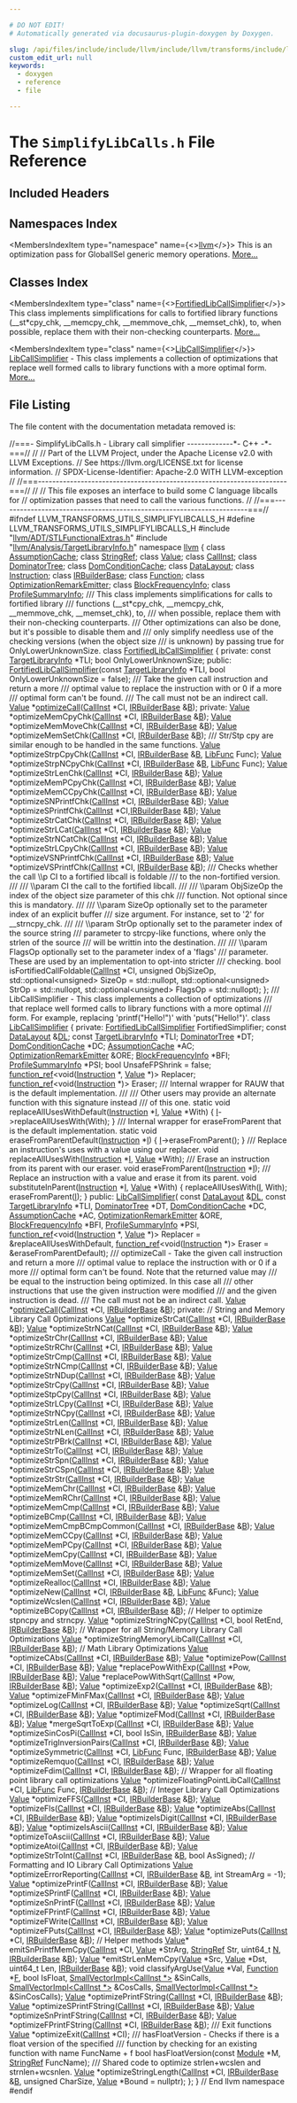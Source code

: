 ```yaml
---

# DO NOT EDIT!
# Automatically generated via docusaurus-plugin-doxygen by Doxygen.

slug: /api/files/include/include/llvm/include/llvm/transforms/include/llvm/transforms/utils/simplifylibcalls-h
custom_edit_url: null
keywords:
  - doxygen
  - reference
  - file

---
```





# The `SimplifyLibCalls.h` File Reference

<DoxygenPage pluginConfig={pluginConfig}>



## Included Headers

<IncludesList>
<IncludesListItem
  filePath="llvm/ADT/STLFunctionalExtras.h"
  permalink="/docs/api/files/include/include/llvm/include/llvm/adt/stlfunctionalextras-h"
  isLocal="true" />
<IncludesListItem
  filePath="llvm/Analysis/TargetLibraryInfo.h"
  permalink="/docs/api/files/include/include/llvm/include/llvm/analysis/targetlibraryinfo-h"
  isLocal="true" />
</IncludesList>

## Namespaces Index

<MembersIndex>

<MembersIndexItem
  type="namespace"
  name={<><a href="/docs/api/namespaces/llvm">llvm</a></>}>
This is an optimization pass for GlobalISel generic memory operations. <a href="/docs/api/namespaces/llvm/#details">More...</a>
</MembersIndexItem>

</MembersIndex>

## Classes Index

<MembersIndex>

<MembersIndexItem
  type="class"
  name={<><a href="/docs/api/classes/llvm/fortifiedlibcallsimplifier">FortifiedLibCallSimplifier</a></>}>
This class implements simplifications for calls to fortified library functions (&#95;&#95;st&#42;cpy&#95;chk, &#95;&#95;memcpy&#95;chk, &#95;&#95;memmove&#95;chk, &#95;&#95;memset&#95;chk), to, when possible, replace them with their non-checking counterparts. <a href="/docs/api/classes/llvm/fortifiedlibcallsimplifier/#details">More...</a>
</MembersIndexItem>

<MembersIndexItem
  type="class"
  name={<><a href="/docs/api/classes/llvm/libcallsimplifier">LibCallSimplifier</a></>}>
<a href="/docs/api/classes/llvm/libcallsimplifier">LibCallSimplifier</a> - This class implements a collection of optimizations that replace well formed calls to library functions with a more optimal form. <a href="/docs/api/classes/llvm/libcallsimplifier/#details">More...</a>
</MembersIndexItem>

</MembersIndex>


## File Listing

The file content with the documentation metadata removed is:

<ProgramListing>

<Link id="l00001" /><CodeLine lineNumber="1"><Highlight kind="comment">//===- SimplifyLibCalls.h - Library call simplifier -------------&#42;- C++ -&#42;-===//</Highlight><Highlight kind="normal"></Highlight></CodeLine>
<Link id="l00002" /><CodeLine lineNumber="2"><Highlight kind="normal"></Highlight><Highlight kind="comment">//</Highlight><Highlight kind="normal"></Highlight></CodeLine>
<Link id="l00003" /><CodeLine lineNumber="3"><Highlight kind="normal"></Highlight><Highlight kind="comment">// Part of the LLVM Project, under the Apache License v2.0 with LLVM Exceptions.</Highlight><Highlight kind="normal"></Highlight></CodeLine>
<Link id="l00004" /><CodeLine lineNumber="4"><Highlight kind="normal"></Highlight><Highlight kind="comment">// See https://llvm.org/LICENSE.txt for license information.</Highlight><Highlight kind="normal"></Highlight></CodeLine>
<Link id="l00005" /><CodeLine lineNumber="5"><Highlight kind="normal"></Highlight><Highlight kind="comment">// SPDX-License-Identifier: Apache-2.0 WITH LLVM-exception</Highlight><Highlight kind="normal"></Highlight></CodeLine>
<Link id="l00006" /><CodeLine lineNumber="6"><Highlight kind="normal"></Highlight><Highlight kind="comment">//</Highlight><Highlight kind="normal"></Highlight></CodeLine>
<Link id="l00007" /><CodeLine lineNumber="7"><Highlight kind="normal"></Highlight><Highlight kind="comment">//===----------------------------------------------------------------------===//</Highlight><Highlight kind="normal"></Highlight></CodeLine>
<Link id="l00008" /><CodeLine lineNumber="8"><Highlight kind="normal"></Highlight><Highlight kind="comment">//</Highlight><Highlight kind="normal"></Highlight></CodeLine>
<Link id="l00009" /><CodeLine lineNumber="9"><Highlight kind="normal"></Highlight><Highlight kind="comment">// This file exposes an interface to build some C language libcalls for</Highlight><Highlight kind="normal"></Highlight></CodeLine>
<Link id="l00010" /><CodeLine lineNumber="10"><Highlight kind="normal"></Highlight><Highlight kind="comment">// optimization passes that need to call the various functions.</Highlight><Highlight kind="normal"></Highlight></CodeLine>
<Link id="l00011" /><CodeLine lineNumber="11"><Highlight kind="normal"></Highlight><Highlight kind="comment">//</Highlight><Highlight kind="normal"></Highlight></CodeLine>
<Link id="l00012" /><CodeLine lineNumber="12"><Highlight kind="normal"></Highlight><Highlight kind="comment">//===----------------------------------------------------------------------===//</Highlight><Highlight kind="normal"></Highlight></CodeLine>
<Link id="l00013" /><CodeLine lineNumber="13"><Highlight kind="normal"></Highlight></CodeLine>
<Link id="l00014" /><CodeLine lineNumber="14"><Highlight kind="normal"></Highlight><Highlight kind="preprocessor">#ifndef LLVM&#95;TRANSFORMS&#95;UTILS&#95;SIMPLIFYLIBCALLS&#95;H</Highlight><Highlight kind="normal"></Highlight></CodeLine>
<Link id="l00015" /><CodeLine lineNumber="15"><Highlight kind="normal"></Highlight><Highlight kind="preprocessor">#define LLVM&#95;TRANSFORMS&#95;UTILS&#95;SIMPLIFYLIBCALLS&#95;H</Highlight><Highlight kind="normal"></Highlight></CodeLine>
<Link id="l00016" /><CodeLine lineNumber="16"><Highlight kind="normal"></Highlight></CodeLine>
<Link id="l00017" /><CodeLine lineNumber="17"><Highlight kind="normal"></Highlight><Highlight kind="preprocessor">#include &quot;<a href="/docs/api/files/include/include/llvm/include/llvm/adt/stlfunctionalextras-h">llvm/ADT/STLFunctionalExtras.h</a>&quot;</Highlight><Highlight kind="normal"></Highlight></CodeLine>
<Link id="l00018" /><CodeLine lineNumber="18"><Highlight kind="normal"></Highlight><Highlight kind="preprocessor">#include &quot;<a href="/docs/api/files/include/include/llvm/include/llvm/analysis/targetlibraryinfo-h">llvm/Analysis/TargetLibraryInfo.h</a>&quot;</Highlight><Highlight kind="normal"></Highlight></CodeLine>
<Link id="l00019" /><CodeLine lineNumber="19"><Highlight kind="normal"></Highlight></CodeLine>
<Link id="l00020" /><CodeLine lineNumber="20"><Highlight kind="normal"></Highlight><Highlight kind="keyword">namespace </Highlight><Highlight kind="normal"><a href="/docs/api/namespaces/llvm">llvm</a> &#123;</Highlight></CodeLine>
<Link id="l00021" /><CodeLine lineNumber="21"><Highlight kind="normal"></Highlight><Highlight kind="keyword">class </Highlight><Highlight kind="normal"><a href="/docs/api/classes/llvm/assumptioncache">AssumptionCache</a>;</Highlight></CodeLine>
<Link id="l00022" /><CodeLine lineNumber="22"><Highlight kind="normal"></Highlight><Highlight kind="keyword">class </Highlight><Highlight kind="normal"><a href="/docs/api/classes/llvm/stringref">StringRef</a>;</Highlight></CodeLine>
<Link id="l00023" /><CodeLine lineNumber="23"><Highlight kind="normal"></Highlight><Highlight kind="keyword">class </Highlight><Highlight kind="normal"><a href="/docs/api/classes/llvm/value">Value</a>;</Highlight></CodeLine>
<Link id="l00024" /><CodeLine lineNumber="24"><Highlight kind="normal"></Highlight><Highlight kind="keyword">class </Highlight><Highlight kind="normal"><a href="/docs/api/classes/llvm/callinst">CallInst</a>;</Highlight></CodeLine>
<Link id="l00025" /><CodeLine lineNumber="25"><Highlight kind="normal"></Highlight><Highlight kind="keyword">class </Highlight><Highlight kind="normal"><a href="/docs/api/classes/llvm/dominatortree">DominatorTree</a>;</Highlight></CodeLine>
<Link id="l00026" /><CodeLine lineNumber="26"><Highlight kind="normal"></Highlight><Highlight kind="keyword">class </Highlight><Highlight kind="normal"><a href="/docs/api/classes/llvm/domconditioncache">DomConditionCache</a>;</Highlight></CodeLine>
<Link id="l00027" /><CodeLine lineNumber="27"><Highlight kind="normal"></Highlight><Highlight kind="keyword">class </Highlight><Highlight kind="normal"><a href="/docs/api/classes/llvm/datalayout">DataLayout</a>;</Highlight></CodeLine>
<Link id="l00028" /><CodeLine lineNumber="28"><Highlight kind="normal"></Highlight><Highlight kind="keyword">class </Highlight><Highlight kind="normal"><a href="/docs/api/classes/llvm/instruction">Instruction</a>;</Highlight></CodeLine>
<Link id="l00029" /><CodeLine lineNumber="29"><Highlight kind="normal"></Highlight><Highlight kind="keyword">class </Highlight><Highlight kind="normal"><a href="/docs/api/classes/llvm/irbuilderbase">IRBuilderBase</a>;</Highlight></CodeLine>
<Link id="l00030" /><CodeLine lineNumber="30"><Highlight kind="normal"></Highlight><Highlight kind="keyword">class </Highlight><Highlight kind="normal"><a href="/docs/api/classes/llvm/function">Function</a>;</Highlight></CodeLine>
<Link id="l00031" /><CodeLine lineNumber="31"><Highlight kind="normal"></Highlight><Highlight kind="keyword">class </Highlight><Highlight kind="normal"><a href="/docs/api/classes/llvm/optimizationremarkemitter">OptimizationRemarkEmitter</a>;</Highlight></CodeLine>
<Link id="l00032" /><CodeLine lineNumber="32"><Highlight kind="normal"></Highlight><Highlight kind="keyword">class </Highlight><Highlight kind="normal"><a href="/docs/api/classes/llvm/blockfrequencyinfo">BlockFrequencyInfo</a>;</Highlight></CodeLine>
<Link id="l00033" /><CodeLine lineNumber="33"><Highlight kind="normal"></Highlight><Highlight kind="keyword">class </Highlight><Highlight kind="normal"><a href="/docs/api/classes/llvm/profilesummaryinfo">ProfileSummaryInfo</a>;</Highlight></CodeLine>
<Link id="l00034" /><CodeLine lineNumber="34"><Highlight kind="normal"></Highlight><Highlight kind="comment"></Highlight></CodeLine>
<Link id="l00035" /><CodeLine lineNumber="35"><Highlight kind="comment">/// This class implements simplifications for calls to fortified library</Highlight></CodeLine>
<Link id="l00036" /><CodeLine lineNumber="36"><Highlight kind="comment">/// functions (&#95;&#95;st&#42;cpy&#95;chk, &#95;&#95;memcpy&#95;chk, &#95;&#95;memmove&#95;chk, &#95;&#95;memset&#95;chk), to,</Highlight></CodeLine>
<Link id="l00037" /><CodeLine lineNumber="37"><Highlight kind="comment">/// when possible, replace them with their non-checking counterparts.</Highlight></CodeLine>
<Link id="l00038" /><CodeLine lineNumber="38"><Highlight kind="comment">/// Other optimizations can also be done, but it&#39;s possible to disable them and</Highlight></CodeLine>
<Link id="l00039" /><CodeLine lineNumber="39"><Highlight kind="comment">/// only simplify needless use of the checking versions (when the object size</Highlight></CodeLine>
<Link id="l00040" /><CodeLine lineNumber="40"><Highlight kind="comment">/// is unknown) by passing true for OnlyLowerUnknownSize.</Highlight><Highlight kind="normal"></Highlight></CodeLine>
<Link id="l00041" /><CodeLine lineNumber="41" lineLink="/docs/api/classes/llvm/fortifiedlibcallsimplifier"><Highlight kind="normal"></Highlight><Highlight kind="keyword">class </Highlight><Highlight kind="normal"><a href="/docs/api/classes/llvm/fortifiedlibcallsimplifier/#a8a27937b281cb7fe3db8433b8cd5835d">FortifiedLibCallSimplifier</a> &#123;</Highlight></CodeLine>
<Link id="l00042" /><CodeLine lineNumber="42"><Highlight kind="normal"></Highlight><Highlight kind="keyword">private</Highlight><Highlight kind="normal">:</Highlight></CodeLine>
<Link id="l00043" /><CodeLine lineNumber="43"><Highlight kind="normal">  </Highlight><Highlight kind="keyword">const</Highlight><Highlight kind="normal"> <a href="/docs/api/classes/llvm/targetlibraryinfo">TargetLibraryInfo</a> &#42;TLI;</Highlight></CodeLine>
<Link id="l00044" /><CodeLine lineNumber="44"><Highlight kind="normal">  </Highlight><Highlight kind="keywordtype">bool</Highlight><Highlight kind="normal"> OnlyLowerUnknownSize;</Highlight></CodeLine>
<Link id="l00045" /><CodeLine lineNumber="45"><Highlight kind="normal"></Highlight></CodeLine>
<Link id="l00046" /><CodeLine lineNumber="46"><Highlight kind="normal"></Highlight><Highlight kind="keyword">public</Highlight><Highlight kind="normal">:</Highlight></CodeLine>
<Link id="l00047" /><CodeLine lineNumber="47"><Highlight kind="normal">  <a href="/docs/api/classes/llvm/fortifiedlibcallsimplifier/#a8a27937b281cb7fe3db8433b8cd5835d">FortifiedLibCallSimplifier</a>(</Highlight><Highlight kind="keyword">const</Highlight><Highlight kind="normal"> <a href="/docs/api/classes/llvm/targetlibraryinfo">TargetLibraryInfo</a> &#42;TLI,</Highlight></CodeLine>
<Link id="l00048" /><CodeLine lineNumber="48"><Highlight kind="normal">                             </Highlight><Highlight kind="keywordtype">bool</Highlight><Highlight kind="normal"> OnlyLowerUnknownSize = </Highlight><Highlight kind="keyword">false</Highlight><Highlight kind="normal">);</Highlight></CodeLine>
<Link id="l00049" /><CodeLine lineNumber="49"><Highlight kind="normal"></Highlight><Highlight kind="comment"></Highlight></CodeLine>
<Link id="l00050" /><CodeLine lineNumber="50"><Highlight kind="comment">  /// Take the given call instruction and return a more</Highlight></CodeLine>
<Link id="l00051" /><CodeLine lineNumber="51"><Highlight kind="comment">  /// optimal value to replace the instruction with or 0 if a more</Highlight></CodeLine>
<Link id="l00052" /><CodeLine lineNumber="52"><Highlight kind="comment">  /// optimal form can&#39;t be found.</Highlight></CodeLine>
<Link id="l00053" /><CodeLine lineNumber="53"><Highlight kind="comment">  /// The call must not be an indirect call.</Highlight><Highlight kind="normal"></Highlight></CodeLine>
<Link id="l00054" /><CodeLine lineNumber="54"><Highlight kind="normal">  <a href="/docs/api/classes/llvm/value">Value</a> &#42;<a href="/docs/api/classes/llvm/fortifiedlibcallsimplifier/#ab5f693b48590402b0109cfdca55ec335">optimizeCall</a>(<a href="/docs/api/classes/llvm/callinst">CallInst</a> &#42;CI, <a href="/docs/api/classes/llvm/irbuilderbase">IRBuilderBase</a> &amp;<a href="/docs/api/files/lib/lib/ir/builtingcs-cpp/#ae76959fe811ba090de4cba69ac00f1da">B</a>);</Highlight></CodeLine>
<Link id="l00055" /><CodeLine lineNumber="55"><Highlight kind="normal"></Highlight></CodeLine>
<Link id="l00056" /><CodeLine lineNumber="56"><Highlight kind="normal"></Highlight><Highlight kind="keyword">private</Highlight><Highlight kind="normal">:</Highlight></CodeLine>
<Link id="l00057" /><CodeLine lineNumber="57"><Highlight kind="normal">  <a href="/docs/api/classes/llvm/value">Value</a> &#42;optimizeMemCpyChk(<a href="/docs/api/classes/llvm/callinst">CallInst</a> &#42;CI, <a href="/docs/api/classes/llvm/irbuilderbase">IRBuilderBase</a> &amp;<a href="/docs/api/files/lib/lib/ir/builtingcs-cpp/#ae76959fe811ba090de4cba69ac00f1da">B</a>);</Highlight></CodeLine>
<Link id="l00058" /><CodeLine lineNumber="58"><Highlight kind="normal">  <a href="/docs/api/classes/llvm/value">Value</a> &#42;optimizeMemMoveChk(<a href="/docs/api/classes/llvm/callinst">CallInst</a> &#42;CI, <a href="/docs/api/classes/llvm/irbuilderbase">IRBuilderBase</a> &amp;<a href="/docs/api/files/lib/lib/ir/builtingcs-cpp/#ae76959fe811ba090de4cba69ac00f1da">B</a>);</Highlight></CodeLine>
<Link id="l00059" /><CodeLine lineNumber="59"><Highlight kind="normal">  <a href="/docs/api/classes/llvm/value">Value</a> &#42;optimizeMemSetChk(<a href="/docs/api/classes/llvm/callinst">CallInst</a> &#42;CI, <a href="/docs/api/classes/llvm/irbuilderbase">IRBuilderBase</a> &amp;<a href="/docs/api/files/lib/lib/ir/builtingcs-cpp/#ae76959fe811ba090de4cba69ac00f1da">B</a>);</Highlight></CodeLine>
<Link id="l00060" /><CodeLine lineNumber="60"><Highlight kind="normal"></Highlight><Highlight kind="comment"></Highlight></CodeLine>
<Link id="l00061" /><CodeLine lineNumber="61"><Highlight kind="comment">  /// Str/Stp cpy are similar enough to be handled in the same functions.</Highlight><Highlight kind="normal"></Highlight></CodeLine>
<Link id="l00062" /><CodeLine lineNumber="62"><Highlight kind="normal">  <a href="/docs/api/classes/llvm/value">Value</a> &#42;optimizeStrpCpyChk(<a href="/docs/api/classes/llvm/callinst">CallInst</a> &#42;CI, <a href="/docs/api/classes/llvm/irbuilderbase">IRBuilderBase</a> &amp;<a href="/docs/api/files/lib/lib/ir/builtingcs-cpp/#ae76959fe811ba090de4cba69ac00f1da">B</a>, <a href="/docs/api/namespaces/llvm/#a26a5e408fc09c5664d2bbb2d7fae154e">LibFunc</a> Func);</Highlight></CodeLine>
<Link id="l00063" /><CodeLine lineNumber="63"><Highlight kind="normal">  <a href="/docs/api/classes/llvm/value">Value</a> &#42;optimizeStrpNCpyChk(<a href="/docs/api/classes/llvm/callinst">CallInst</a> &#42;CI, <a href="/docs/api/classes/llvm/irbuilderbase">IRBuilderBase</a> &amp;<a href="/docs/api/files/lib/lib/ir/builtingcs-cpp/#ae76959fe811ba090de4cba69ac00f1da">B</a>, <a href="/docs/api/namespaces/llvm/#a26a5e408fc09c5664d2bbb2d7fae154e">LibFunc</a> Func);</Highlight></CodeLine>
<Link id="l00064" /><CodeLine lineNumber="64"><Highlight kind="normal">  <a href="/docs/api/classes/llvm/value">Value</a> &#42;optimizeStrLenChk(<a href="/docs/api/classes/llvm/callinst">CallInst</a> &#42;CI, <a href="/docs/api/classes/llvm/irbuilderbase">IRBuilderBase</a> &amp;<a href="/docs/api/files/lib/lib/ir/builtingcs-cpp/#ae76959fe811ba090de4cba69ac00f1da">B</a>);</Highlight></CodeLine>
<Link id="l00065" /><CodeLine lineNumber="65"><Highlight kind="normal">  <a href="/docs/api/classes/llvm/value">Value</a> &#42;optimizeMemPCpyChk(<a href="/docs/api/classes/llvm/callinst">CallInst</a> &#42;CI, <a href="/docs/api/classes/llvm/irbuilderbase">IRBuilderBase</a> &amp;<a href="/docs/api/files/lib/lib/ir/builtingcs-cpp/#ae76959fe811ba090de4cba69ac00f1da">B</a>);</Highlight></CodeLine>
<Link id="l00066" /><CodeLine lineNumber="66"><Highlight kind="normal">  <a href="/docs/api/classes/llvm/value">Value</a> &#42;optimizeMemCCpyChk(<a href="/docs/api/classes/llvm/callinst">CallInst</a> &#42;CI, <a href="/docs/api/classes/llvm/irbuilderbase">IRBuilderBase</a> &amp;<a href="/docs/api/files/lib/lib/ir/builtingcs-cpp/#ae76959fe811ba090de4cba69ac00f1da">B</a>);</Highlight></CodeLine>
<Link id="l00067" /><CodeLine lineNumber="67"><Highlight kind="normal">  <a href="/docs/api/classes/llvm/value">Value</a> &#42;optimizeSNPrintfChk(<a href="/docs/api/classes/llvm/callinst">CallInst</a> &#42;CI, <a href="/docs/api/classes/llvm/irbuilderbase">IRBuilderBase</a> &amp;<a href="/docs/api/files/lib/lib/ir/builtingcs-cpp/#ae76959fe811ba090de4cba69ac00f1da">B</a>);</Highlight></CodeLine>
<Link id="l00068" /><CodeLine lineNumber="68"><Highlight kind="normal">  <a href="/docs/api/classes/llvm/value">Value</a> &#42;optimizeSPrintfChk(<a href="/docs/api/classes/llvm/callinst">CallInst</a> &#42;CI,<a href="/docs/api/classes/llvm/irbuilderbase">IRBuilderBase</a> &amp;<a href="/docs/api/files/lib/lib/ir/builtingcs-cpp/#ae76959fe811ba090de4cba69ac00f1da">B</a>);</Highlight></CodeLine>
<Link id="l00069" /><CodeLine lineNumber="69"><Highlight kind="normal">  <a href="/docs/api/classes/llvm/value">Value</a> &#42;optimizeStrCatChk(<a href="/docs/api/classes/llvm/callinst">CallInst</a> &#42;CI, <a href="/docs/api/classes/llvm/irbuilderbase">IRBuilderBase</a> &amp;<a href="/docs/api/files/lib/lib/ir/builtingcs-cpp/#ae76959fe811ba090de4cba69ac00f1da">B</a>);</Highlight></CodeLine>
<Link id="l00070" /><CodeLine lineNumber="70"><Highlight kind="normal">  <a href="/docs/api/classes/llvm/value">Value</a> &#42;optimizeStrLCat(<a href="/docs/api/classes/llvm/callinst">CallInst</a> &#42;CI, <a href="/docs/api/classes/llvm/irbuilderbase">IRBuilderBase</a> &amp;<a href="/docs/api/files/lib/lib/ir/builtingcs-cpp/#ae76959fe811ba090de4cba69ac00f1da">B</a>);</Highlight></CodeLine>
<Link id="l00071" /><CodeLine lineNumber="71"><Highlight kind="normal">  <a href="/docs/api/classes/llvm/value">Value</a> &#42;optimizeStrNCatChk(<a href="/docs/api/classes/llvm/callinst">CallInst</a> &#42;CI, <a href="/docs/api/classes/llvm/irbuilderbase">IRBuilderBase</a> &amp;<a href="/docs/api/files/lib/lib/ir/builtingcs-cpp/#ae76959fe811ba090de4cba69ac00f1da">B</a>);</Highlight></CodeLine>
<Link id="l00072" /><CodeLine lineNumber="72"><Highlight kind="normal">  <a href="/docs/api/classes/llvm/value">Value</a> &#42;optimizeStrLCpyChk(<a href="/docs/api/classes/llvm/callinst">CallInst</a> &#42;CI, <a href="/docs/api/classes/llvm/irbuilderbase">IRBuilderBase</a> &amp;<a href="/docs/api/files/lib/lib/ir/builtingcs-cpp/#ae76959fe811ba090de4cba69ac00f1da">B</a>);</Highlight></CodeLine>
<Link id="l00073" /><CodeLine lineNumber="73"><Highlight kind="normal">  <a href="/docs/api/classes/llvm/value">Value</a> &#42;optimizeVSNPrintfChk(<a href="/docs/api/classes/llvm/callinst">CallInst</a> &#42;CI, <a href="/docs/api/classes/llvm/irbuilderbase">IRBuilderBase</a> &amp;<a href="/docs/api/files/lib/lib/ir/builtingcs-cpp/#ae76959fe811ba090de4cba69ac00f1da">B</a>);</Highlight></CodeLine>
<Link id="l00074" /><CodeLine lineNumber="74"><Highlight kind="normal">  <a href="/docs/api/classes/llvm/value">Value</a> &#42;optimizeVSPrintfChk(<a href="/docs/api/classes/llvm/callinst">CallInst</a> &#42;CI, <a href="/docs/api/classes/llvm/irbuilderbase">IRBuilderBase</a> &amp;<a href="/docs/api/files/lib/lib/ir/builtingcs-cpp/#ae76959fe811ba090de4cba69ac00f1da">B</a>);</Highlight></CodeLine>
<Link id="l00075" /><CodeLine lineNumber="75"><Highlight kind="normal"></Highlight><Highlight kind="comment"></Highlight></CodeLine>
<Link id="l00076" /><CodeLine lineNumber="76"><Highlight kind="comment">  /// Checks whether the call \\p CI to a fortified libcall is foldable</Highlight></CodeLine>
<Link id="l00077" /><CodeLine lineNumber="77"><Highlight kind="comment">  /// to the non-fortified version.</Highlight></CodeLine>
<Link id="l00078" /><CodeLine lineNumber="78"><Highlight kind="comment">  ///</Highlight></CodeLine>
<Link id="l00079" /><CodeLine lineNumber="79"><Highlight kind="comment">  /// \\param CI the call to the fortified libcall.</Highlight></CodeLine>
<Link id="l00080" /><CodeLine lineNumber="80"><Highlight kind="comment">  ///</Highlight></CodeLine>
<Link id="l00081" /><CodeLine lineNumber="81"><Highlight kind="comment">  /// \\param ObjSizeOp the index of the object size parameter of this chk</Highlight></CodeLine>
<Link id="l00082" /><CodeLine lineNumber="82"><Highlight kind="comment">  /// function. Not optional since this is mandatory.</Highlight></CodeLine>
<Link id="l00083" /><CodeLine lineNumber="83"><Highlight kind="comment">  ///</Highlight></CodeLine>
<Link id="l00084" /><CodeLine lineNumber="84"><Highlight kind="comment">  /// \\param SizeOp optionally set to the parameter index of an explicit buffer</Highlight></CodeLine>
<Link id="l00085" /><CodeLine lineNumber="85"><Highlight kind="comment">  /// size argument. For instance, set to &#39;2&#39; for &#95;&#95;strncpy&#95;chk.</Highlight></CodeLine>
<Link id="l00086" /><CodeLine lineNumber="86"><Highlight kind="comment">  ///</Highlight></CodeLine>
<Link id="l00087" /><CodeLine lineNumber="87"><Highlight kind="comment">  /// \\param StrOp optionally set to the parameter index of the source string</Highlight></CodeLine>
<Link id="l00088" /><CodeLine lineNumber="88"><Highlight kind="comment">  /// parameter to strcpy-like functions, where only the strlen of the source</Highlight></CodeLine>
<Link id="l00089" /><CodeLine lineNumber="89"><Highlight kind="comment">  /// will be writtin into the destination.</Highlight></CodeLine>
<Link id="l00090" /><CodeLine lineNumber="90"><Highlight kind="comment">  ///</Highlight></CodeLine>
<Link id="l00091" /><CodeLine lineNumber="91"><Highlight kind="comment">  /// \\param FlagsOp optionally set to the parameter index of a &#39;flags&#39;</Highlight></CodeLine>
<Link id="l00092" /><CodeLine lineNumber="92"><Highlight kind="comment">  /// parameter. These are used by an implementation to opt-into stricter</Highlight></CodeLine>
<Link id="l00093" /><CodeLine lineNumber="93"><Highlight kind="comment">  /// checking.</Highlight><Highlight kind="normal"></Highlight></CodeLine>
<Link id="l00094" /><CodeLine lineNumber="94"><Highlight kind="normal">  </Highlight><Highlight kind="keywordtype">bool</Highlight><Highlight kind="normal"> isFortifiedCallFoldable(<a href="/docs/api/classes/llvm/callinst">CallInst</a> &#42;CI, </Highlight><Highlight kind="keywordtype">unsigned</Highlight><Highlight kind="normal"> ObjSizeOp,</Highlight></CodeLine>
<Link id="l00095" /><CodeLine lineNumber="95"><Highlight kind="normal">                               std::optional&lt;unsigned&gt; SizeOp = std::nullopt,</Highlight></CodeLine>
<Link id="l00096" /><CodeLine lineNumber="96"><Highlight kind="normal">                               std::optional&lt;unsigned&gt; StrOp = std::nullopt,</Highlight></CodeLine>
<Link id="l00097" /><CodeLine lineNumber="97"><Highlight kind="normal">                               std::optional&lt;unsigned&gt; FlagsOp = std::nullopt);</Highlight></CodeLine>
<Link id="l00098" /><CodeLine lineNumber="98"><Highlight kind="normal">&#125;;</Highlight></CodeLine>
<Link id="l00099" /><CodeLine lineNumber="99"><Highlight kind="normal"></Highlight><Highlight kind="comment"></Highlight></CodeLine>
<Link id="l00100" /><CodeLine lineNumber="100"><Highlight kind="comment">/// LibCallSimplifier - This class implements a collection of optimizations</Highlight></CodeLine>
<Link id="l00101" /><CodeLine lineNumber="101"><Highlight kind="comment">/// that replace well formed calls to library functions with a more optimal</Highlight></CodeLine>
<Link id="l00102" /><CodeLine lineNumber="102"><Highlight kind="comment">/// form.  For example, replacing &#39;printf(&quot;Hello!&quot;)&#39; with &#39;puts(&quot;Hello!&quot;)&#39;.</Highlight><Highlight kind="normal"></Highlight></CodeLine>
<Link id="l00103" /><CodeLine lineNumber="103" lineLink="/docs/api/classes/llvm/libcallsimplifier"><Highlight kind="normal"></Highlight><Highlight kind="keyword">class </Highlight><Highlight kind="normal"><a href="/docs/api/classes/llvm/libcallsimplifier/#a2d6f55f7e7117587c5f1045d303811b0">LibCallSimplifier</a> &#123;</Highlight></CodeLine>
<Link id="l00104" /><CodeLine lineNumber="104"><Highlight kind="normal"></Highlight><Highlight kind="keyword">private</Highlight><Highlight kind="normal">:</Highlight></CodeLine>
<Link id="l00105" /><CodeLine lineNumber="105"><Highlight kind="normal">  <a href="/docs/api/classes/llvm/fortifiedlibcallsimplifier">FortifiedLibCallSimplifier</a> FortifiedSimplifier;</Highlight></CodeLine>
<Link id="l00106" /><CodeLine lineNumber="106"><Highlight kind="normal">  </Highlight><Highlight kind="keyword">const</Highlight><Highlight kind="normal"> <a href="/docs/api/classes/llvm/datalayout">DataLayout</a> &amp;<a href="/docs/api/files/lib/lib/target/lib/target/arm/armslshardening-cpp/#ad467c4ab9119043f9b7750ab986be61a">DL</a>;</Highlight></CodeLine>
<Link id="l00107" /><CodeLine lineNumber="107"><Highlight kind="normal">  </Highlight><Highlight kind="keyword">const</Highlight><Highlight kind="normal"> <a href="/docs/api/classes/llvm/targetlibraryinfo">TargetLibraryInfo</a> &#42;TLI;</Highlight></CodeLine>
<Link id="l00108" /><CodeLine lineNumber="108"><Highlight kind="normal">  <a href="/docs/api/classes/llvm/dominatortree">DominatorTree</a> &#42;DT;</Highlight></CodeLine>
<Link id="l00109" /><CodeLine lineNumber="109"><Highlight kind="normal">  <a href="/docs/api/classes/llvm/domconditioncache">DomConditionCache</a> &#42;DC;</Highlight></CodeLine>
<Link id="l00110" /><CodeLine lineNumber="110"><Highlight kind="normal">  <a href="/docs/api/classes/llvm/assumptioncache">AssumptionCache</a> &#42;AC;</Highlight></CodeLine>
<Link id="l00111" /><CodeLine lineNumber="111"><Highlight kind="normal">  <a href="/docs/api/classes/llvm/optimizationremarkemitter">OptimizationRemarkEmitter</a> &amp;ORE;</Highlight></CodeLine>
<Link id="l00112" /><CodeLine lineNumber="112"><Highlight kind="normal">  <a href="/docs/api/classes/llvm/blockfrequencyinfo">BlockFrequencyInfo</a> &#42;BFI;</Highlight></CodeLine>
<Link id="l00113" /><CodeLine lineNumber="113"><Highlight kind="normal">  <a href="/docs/api/classes/llvm/profilesummaryinfo">ProfileSummaryInfo</a> &#42;PSI;</Highlight></CodeLine>
<Link id="l00114" /><CodeLine lineNumber="114"><Highlight kind="normal">  </Highlight><Highlight kind="keywordtype">bool</Highlight><Highlight kind="normal"> UnsafeFPShrink = </Highlight><Highlight kind="keyword">false</Highlight><Highlight kind="normal">;</Highlight></CodeLine>
<Link id="l00115" /><CodeLine lineNumber="115"><Highlight kind="normal">  <a href="/docs/api/classes/llvm/function-ref">function&#95;ref</a>&lt;void(<a href="/docs/api/classes/llvm/instruction">Instruction</a> &#42;, <a href="/docs/api/classes/llvm/value">Value</a> &#42;)&gt; Replacer;</Highlight></CodeLine>
<Link id="l00116" /><CodeLine lineNumber="116"><Highlight kind="normal">  <a href="/docs/api/classes/llvm/function-ref">function&#95;ref</a>&lt;void(<a href="/docs/api/classes/llvm/instruction">Instruction</a> &#42;)&gt; Eraser;</Highlight></CodeLine>
<Link id="l00117" /><CodeLine lineNumber="117"><Highlight kind="normal"></Highlight><Highlight kind="comment"></Highlight></CodeLine>
<Link id="l00118" /><CodeLine lineNumber="118"><Highlight kind="comment">  /// Internal wrapper for RAUW that is the default implementation.</Highlight></CodeLine>
<Link id="l00119" /><CodeLine lineNumber="119"><Highlight kind="comment">  ///</Highlight></CodeLine>
<Link id="l00120" /><CodeLine lineNumber="120"><Highlight kind="comment">  /// Other users may provide an alternate function with this signature instead</Highlight></CodeLine>
<Link id="l00121" /><CodeLine lineNumber="121"><Highlight kind="comment">  /// of this one.</Highlight><Highlight kind="normal"></Highlight></CodeLine>
<Link id="l00122" /><CodeLine lineNumber="122"><Highlight kind="normal">  </Highlight><Highlight kind="keyword">static</Highlight><Highlight kind="normal"> </Highlight><Highlight kind="keywordtype">void</Highlight><Highlight kind="normal"> replaceAllUsesWithDefault(<a href="/docs/api/classes/llvm/instruction">Instruction</a> &#42;<a href="/docs/api/files/lib/lib/support/md5-cpp/#ac0eafdc9ee161b71e7af98af736952fd">I</a>, <a href="/docs/api/classes/llvm/value">Value</a> &#42;With) &#123;</Highlight></CodeLine>
<Link id="l00123" /><CodeLine lineNumber="123"><Highlight kind="normal">    <a href="/docs/api/files/lib/lib/support/md5-cpp/#ac0eafdc9ee161b71e7af98af736952fd">I</a>-&gt;replaceAllUsesWith(With);</Highlight></CodeLine>
<Link id="l00124" /><CodeLine lineNumber="124"><Highlight kind="normal">  &#125;</Highlight></CodeLine>
<Link id="l00125" /><CodeLine lineNumber="125"><Highlight kind="normal"></Highlight><Highlight kind="comment"></Highlight></CodeLine>
<Link id="l00126" /><CodeLine lineNumber="126"><Highlight kind="comment">  /// Internal wrapper for eraseFromParent that is the default implementation.</Highlight><Highlight kind="normal"></Highlight></CodeLine>
<Link id="l00127" /><CodeLine lineNumber="127"><Highlight kind="normal">  </Highlight><Highlight kind="keyword">static</Highlight><Highlight kind="normal"> </Highlight><Highlight kind="keywordtype">void</Highlight><Highlight kind="normal"> eraseFromParentDefault(<a href="/docs/api/classes/llvm/instruction">Instruction</a> &#42;<a href="/docs/api/files/lib/lib/support/md5-cpp/#ac0eafdc9ee161b71e7af98af736952fd">I</a>) &#123; <a href="/docs/api/files/lib/lib/support/md5-cpp/#ac0eafdc9ee161b71e7af98af736952fd">I</a>-&gt;eraseFromParent(); &#125;</Highlight></CodeLine>
<Link id="l00128" /><CodeLine lineNumber="128"><Highlight kind="normal"></Highlight><Highlight kind="comment"></Highlight></CodeLine>
<Link id="l00129" /><CodeLine lineNumber="129"><Highlight kind="comment">  /// Replace an instruction&#39;s uses with a value using our replacer.</Highlight><Highlight kind="normal"></Highlight></CodeLine>
<Link id="l00130" /><CodeLine lineNumber="130"><Highlight kind="normal">  </Highlight><Highlight kind="keywordtype">void</Highlight><Highlight kind="normal"> replaceAllUsesWith(<a href="/docs/api/classes/llvm/instruction">Instruction</a> &#42;<a href="/docs/api/files/lib/lib/support/md5-cpp/#ac0eafdc9ee161b71e7af98af736952fd">I</a>, <a href="/docs/api/classes/llvm/value">Value</a> &#42;With);</Highlight></CodeLine>
<Link id="l00131" /><CodeLine lineNumber="131"><Highlight kind="normal"></Highlight><Highlight kind="comment"></Highlight></CodeLine>
<Link id="l00132" /><CodeLine lineNumber="132"><Highlight kind="comment">  /// Erase an instruction from its parent with our eraser.</Highlight><Highlight kind="normal"></Highlight></CodeLine>
<Link id="l00133" /><CodeLine lineNumber="133"><Highlight kind="normal">  </Highlight><Highlight kind="keywordtype">void</Highlight><Highlight kind="normal"> eraseFromParent(<a href="/docs/api/classes/llvm/instruction">Instruction</a> &#42;<a href="/docs/api/files/lib/lib/support/md5-cpp/#ac0eafdc9ee161b71e7af98af736952fd">I</a>);</Highlight></CodeLine>
<Link id="l00134" /><CodeLine lineNumber="134"><Highlight kind="normal"></Highlight><Highlight kind="comment"></Highlight></CodeLine>
<Link id="l00135" /><CodeLine lineNumber="135"><Highlight kind="comment">  /// Replace an instruction with a value and erase it from its parent.</Highlight><Highlight kind="normal"></Highlight></CodeLine>
<Link id="l00136" /><CodeLine lineNumber="136"><Highlight kind="normal">  </Highlight><Highlight kind="keywordtype">void</Highlight><Highlight kind="normal"> substituteInParent(<a href="/docs/api/classes/llvm/instruction">Instruction</a> &#42;<a href="/docs/api/files/lib/lib/support/md5-cpp/#ac0eafdc9ee161b71e7af98af736952fd">I</a>, <a href="/docs/api/classes/llvm/value">Value</a> &#42;With) &#123;</Highlight></CodeLine>
<Link id="l00137" /><CodeLine lineNumber="137"><Highlight kind="normal">    replaceAllUsesWith(<a href="/docs/api/files/lib/lib/support/md5-cpp/#ac0eafdc9ee161b71e7af98af736952fd">I</a>, With);</Highlight></CodeLine>
<Link id="l00138" /><CodeLine lineNumber="138"><Highlight kind="normal">    eraseFromParent(<a href="/docs/api/files/lib/lib/support/md5-cpp/#ac0eafdc9ee161b71e7af98af736952fd">I</a>);</Highlight></CodeLine>
<Link id="l00139" /><CodeLine lineNumber="139"><Highlight kind="normal">  &#125;</Highlight></CodeLine>
<Link id="l00140" /><CodeLine lineNumber="140"><Highlight kind="normal"></Highlight></CodeLine>
<Link id="l00141" /><CodeLine lineNumber="141"><Highlight kind="normal"></Highlight><Highlight kind="keyword">public</Highlight><Highlight kind="normal">:</Highlight></CodeLine>
<Link id="l00142" /><CodeLine lineNumber="142"><Highlight kind="normal">  <a href="/docs/api/classes/llvm/libcallsimplifier/#a2d6f55f7e7117587c5f1045d303811b0">LibCallSimplifier</a>(</Highlight></CodeLine>
<Link id="l00143" /><CodeLine lineNumber="143"><Highlight kind="normal">      </Highlight><Highlight kind="keyword">const</Highlight><Highlight kind="normal"> <a href="/docs/api/classes/llvm/datalayout">DataLayout</a> &amp;<a href="/docs/api/files/lib/lib/target/lib/target/arm/armslshardening-cpp/#ad467c4ab9119043f9b7750ab986be61a">DL</a>, </Highlight><Highlight kind="keyword">const</Highlight><Highlight kind="normal"> <a href="/docs/api/classes/llvm/targetlibraryinfo">TargetLibraryInfo</a> &#42;TLI, <a href="/docs/api/classes/llvm/dominatortree">DominatorTree</a> &#42;DT,</Highlight></CodeLine>
<Link id="l00144" /><CodeLine lineNumber="144"><Highlight kind="normal">      <a href="/docs/api/classes/llvm/domconditioncache">DomConditionCache</a> &#42;DC, <a href="/docs/api/classes/llvm/assumptioncache">AssumptionCache</a> &#42;AC,</Highlight></CodeLine>
<Link id="l00145" /><CodeLine lineNumber="145"><Highlight kind="normal">      <a href="/docs/api/classes/llvm/optimizationremarkemitter">OptimizationRemarkEmitter</a> &amp;ORE, <a href="/docs/api/classes/llvm/blockfrequencyinfo">BlockFrequencyInfo</a> &#42;BFI,</Highlight></CodeLine>
<Link id="l00146" /><CodeLine lineNumber="146"><Highlight kind="normal">      <a href="/docs/api/classes/llvm/profilesummaryinfo">ProfileSummaryInfo</a> &#42;PSI,</Highlight></CodeLine>
<Link id="l00147" /><CodeLine lineNumber="147"><Highlight kind="normal">      <a href="/docs/api/classes/llvm/function-ref">function&#95;ref</a>&lt;</Highlight><Highlight kind="keywordtype">void</Highlight><Highlight kind="normal">(<a href="/docs/api/classes/llvm/instruction">Instruction</a> &#42;, <a href="/docs/api/classes/llvm/value">Value</a> &#42;)&gt; Replacer =</Highlight></CodeLine>
<Link id="l00148" /><CodeLine lineNumber="148"><Highlight kind="normal">          &amp;replaceAllUsesWithDefault,</Highlight></CodeLine>
<Link id="l00149" /><CodeLine lineNumber="149"><Highlight kind="normal">      <a href="/docs/api/classes/llvm/function-ref">function&#95;ref</a>&lt;</Highlight><Highlight kind="keywordtype">void</Highlight><Highlight kind="normal">(<a href="/docs/api/classes/llvm/instruction">Instruction</a> &#42;)&gt; Eraser = &amp;eraseFromParentDefault);</Highlight></CodeLine>
<Link id="l00150" /><CodeLine lineNumber="150"><Highlight kind="normal"></Highlight><Highlight kind="comment"></Highlight></CodeLine>
<Link id="l00151" /><CodeLine lineNumber="151"><Highlight kind="comment">  /// optimizeCall - Take the given call instruction and return a more</Highlight></CodeLine>
<Link id="l00152" /><CodeLine lineNumber="152"><Highlight kind="comment">  /// optimal value to replace the instruction with or 0 if a more</Highlight></CodeLine>
<Link id="l00153" /><CodeLine lineNumber="153"><Highlight kind="comment">  /// optimal form can&#39;t be found.  Note that the returned value may</Highlight></CodeLine>
<Link id="l00154" /><CodeLine lineNumber="154"><Highlight kind="comment">  /// be equal to the instruction being optimized.  In this case all</Highlight></CodeLine>
<Link id="l00155" /><CodeLine lineNumber="155"><Highlight kind="comment">  /// other instructions that use the given instruction were modified</Highlight></CodeLine>
<Link id="l00156" /><CodeLine lineNumber="156"><Highlight kind="comment">  /// and the given instruction is dead.</Highlight></CodeLine>
<Link id="l00157" /><CodeLine lineNumber="157"><Highlight kind="comment">  /// The call must not be an indirect call.</Highlight><Highlight kind="normal"></Highlight></CodeLine>
<Link id="l00158" /><CodeLine lineNumber="158"><Highlight kind="normal">  <a href="/docs/api/classes/llvm/value">Value</a> &#42;<a href="/docs/api/classes/llvm/libcallsimplifier/#a73c4a774eb638f963533b77f7124293b">optimizeCall</a>(<a href="/docs/api/classes/llvm/callinst">CallInst</a> &#42;CI, <a href="/docs/api/classes/llvm/irbuilderbase">IRBuilderBase</a> &amp;<a href="/docs/api/files/lib/lib/ir/builtingcs-cpp/#ae76959fe811ba090de4cba69ac00f1da">B</a>);</Highlight></CodeLine>
<Link id="l00159" /><CodeLine lineNumber="159"><Highlight kind="normal"></Highlight></CodeLine>
<Link id="l00160" /><CodeLine lineNumber="160"><Highlight kind="normal"></Highlight><Highlight kind="keyword">private</Highlight><Highlight kind="normal">:</Highlight></CodeLine>
<Link id="l00161" /><CodeLine lineNumber="161"><Highlight kind="normal">  </Highlight><Highlight kind="comment">// String and Memory Library Call Optimizations</Highlight><Highlight kind="normal"></Highlight></CodeLine>
<Link id="l00162" /><CodeLine lineNumber="162"><Highlight kind="normal">  <a href="/docs/api/classes/llvm/value">Value</a> &#42;optimizeStrCat(<a href="/docs/api/classes/llvm/callinst">CallInst</a> &#42;CI, <a href="/docs/api/classes/llvm/irbuilderbase">IRBuilderBase</a> &amp;<a href="/docs/api/files/lib/lib/ir/builtingcs-cpp/#ae76959fe811ba090de4cba69ac00f1da">B</a>);</Highlight></CodeLine>
<Link id="l00163" /><CodeLine lineNumber="163"><Highlight kind="normal">  <a href="/docs/api/classes/llvm/value">Value</a> &#42;optimizeStrNCat(<a href="/docs/api/classes/llvm/callinst">CallInst</a> &#42;CI, <a href="/docs/api/classes/llvm/irbuilderbase">IRBuilderBase</a> &amp;<a href="/docs/api/files/lib/lib/ir/builtingcs-cpp/#ae76959fe811ba090de4cba69ac00f1da">B</a>);</Highlight></CodeLine>
<Link id="l00164" /><CodeLine lineNumber="164"><Highlight kind="normal">  <a href="/docs/api/classes/llvm/value">Value</a> &#42;optimizeStrChr(<a href="/docs/api/classes/llvm/callinst">CallInst</a> &#42;CI, <a href="/docs/api/classes/llvm/irbuilderbase">IRBuilderBase</a> &amp;<a href="/docs/api/files/lib/lib/ir/builtingcs-cpp/#ae76959fe811ba090de4cba69ac00f1da">B</a>);</Highlight></CodeLine>
<Link id="l00165" /><CodeLine lineNumber="165"><Highlight kind="normal">  <a href="/docs/api/classes/llvm/value">Value</a> &#42;optimizeStrRChr(<a href="/docs/api/classes/llvm/callinst">CallInst</a> &#42;CI, <a href="/docs/api/classes/llvm/irbuilderbase">IRBuilderBase</a> &amp;<a href="/docs/api/files/lib/lib/ir/builtingcs-cpp/#ae76959fe811ba090de4cba69ac00f1da">B</a>);</Highlight></CodeLine>
<Link id="l00166" /><CodeLine lineNumber="166"><Highlight kind="normal">  <a href="/docs/api/classes/llvm/value">Value</a> &#42;optimizeStrCmp(<a href="/docs/api/classes/llvm/callinst">CallInst</a> &#42;CI, <a href="/docs/api/classes/llvm/irbuilderbase">IRBuilderBase</a> &amp;<a href="/docs/api/files/lib/lib/ir/builtingcs-cpp/#ae76959fe811ba090de4cba69ac00f1da">B</a>);</Highlight></CodeLine>
<Link id="l00167" /><CodeLine lineNumber="167"><Highlight kind="normal">  <a href="/docs/api/classes/llvm/value">Value</a> &#42;optimizeStrNCmp(<a href="/docs/api/classes/llvm/callinst">CallInst</a> &#42;CI, <a href="/docs/api/classes/llvm/irbuilderbase">IRBuilderBase</a> &amp;<a href="/docs/api/files/lib/lib/ir/builtingcs-cpp/#ae76959fe811ba090de4cba69ac00f1da">B</a>);</Highlight></CodeLine>
<Link id="l00168" /><CodeLine lineNumber="168"><Highlight kind="normal">  <a href="/docs/api/classes/llvm/value">Value</a> &#42;optimizeStrNDup(<a href="/docs/api/classes/llvm/callinst">CallInst</a> &#42;CI, <a href="/docs/api/classes/llvm/irbuilderbase">IRBuilderBase</a> &amp;<a href="/docs/api/files/lib/lib/ir/builtingcs-cpp/#ae76959fe811ba090de4cba69ac00f1da">B</a>);</Highlight></CodeLine>
<Link id="l00169" /><CodeLine lineNumber="169"><Highlight kind="normal">  <a href="/docs/api/classes/llvm/value">Value</a> &#42;optimizeStrCpy(<a href="/docs/api/classes/llvm/callinst">CallInst</a> &#42;CI, <a href="/docs/api/classes/llvm/irbuilderbase">IRBuilderBase</a> &amp;<a href="/docs/api/files/lib/lib/ir/builtingcs-cpp/#ae76959fe811ba090de4cba69ac00f1da">B</a>);</Highlight></CodeLine>
<Link id="l00170" /><CodeLine lineNumber="170"><Highlight kind="normal">  <a href="/docs/api/classes/llvm/value">Value</a> &#42;optimizeStpCpy(<a href="/docs/api/classes/llvm/callinst">CallInst</a> &#42;CI, <a href="/docs/api/classes/llvm/irbuilderbase">IRBuilderBase</a> &amp;<a href="/docs/api/files/lib/lib/ir/builtingcs-cpp/#ae76959fe811ba090de4cba69ac00f1da">B</a>);</Highlight></CodeLine>
<Link id="l00171" /><CodeLine lineNumber="171"><Highlight kind="normal">  <a href="/docs/api/classes/llvm/value">Value</a> &#42;optimizeStrLCpy(<a href="/docs/api/classes/llvm/callinst">CallInst</a> &#42;CI, <a href="/docs/api/classes/llvm/irbuilderbase">IRBuilderBase</a> &amp;<a href="/docs/api/files/lib/lib/ir/builtingcs-cpp/#ae76959fe811ba090de4cba69ac00f1da">B</a>);</Highlight></CodeLine>
<Link id="l00172" /><CodeLine lineNumber="172"><Highlight kind="normal">  <a href="/docs/api/classes/llvm/value">Value</a> &#42;optimizeStrNCpy(<a href="/docs/api/classes/llvm/callinst">CallInst</a> &#42;CI, <a href="/docs/api/classes/llvm/irbuilderbase">IRBuilderBase</a> &amp;<a href="/docs/api/files/lib/lib/ir/builtingcs-cpp/#ae76959fe811ba090de4cba69ac00f1da">B</a>);</Highlight></CodeLine>
<Link id="l00173" /><CodeLine lineNumber="173"><Highlight kind="normal">  <a href="/docs/api/classes/llvm/value">Value</a> &#42;optimizeStrLen(<a href="/docs/api/classes/llvm/callinst">CallInst</a> &#42;CI, <a href="/docs/api/classes/llvm/irbuilderbase">IRBuilderBase</a> &amp;<a href="/docs/api/files/lib/lib/ir/builtingcs-cpp/#ae76959fe811ba090de4cba69ac00f1da">B</a>);</Highlight></CodeLine>
<Link id="l00174" /><CodeLine lineNumber="174"><Highlight kind="normal">  <a href="/docs/api/classes/llvm/value">Value</a> &#42;optimizeStrNLen(<a href="/docs/api/classes/llvm/callinst">CallInst</a> &#42;CI, <a href="/docs/api/classes/llvm/irbuilderbase">IRBuilderBase</a> &amp;<a href="/docs/api/files/lib/lib/ir/builtingcs-cpp/#ae76959fe811ba090de4cba69ac00f1da">B</a>);</Highlight></CodeLine>
<Link id="l00175" /><CodeLine lineNumber="175"><Highlight kind="normal">  <a href="/docs/api/classes/llvm/value">Value</a> &#42;optimizeStrPBrk(<a href="/docs/api/classes/llvm/callinst">CallInst</a> &#42;CI, <a href="/docs/api/classes/llvm/irbuilderbase">IRBuilderBase</a> &amp;<a href="/docs/api/files/lib/lib/ir/builtingcs-cpp/#ae76959fe811ba090de4cba69ac00f1da">B</a>);</Highlight></CodeLine>
<Link id="l00176" /><CodeLine lineNumber="176"><Highlight kind="normal">  <a href="/docs/api/classes/llvm/value">Value</a> &#42;optimizeStrTo(<a href="/docs/api/classes/llvm/callinst">CallInst</a> &#42;CI, <a href="/docs/api/classes/llvm/irbuilderbase">IRBuilderBase</a> &amp;<a href="/docs/api/files/lib/lib/ir/builtingcs-cpp/#ae76959fe811ba090de4cba69ac00f1da">B</a>);</Highlight></CodeLine>
<Link id="l00177" /><CodeLine lineNumber="177"><Highlight kind="normal">  <a href="/docs/api/classes/llvm/value">Value</a> &#42;optimizeStrSpn(<a href="/docs/api/classes/llvm/callinst">CallInst</a> &#42;CI, <a href="/docs/api/classes/llvm/irbuilderbase">IRBuilderBase</a> &amp;<a href="/docs/api/files/lib/lib/ir/builtingcs-cpp/#ae76959fe811ba090de4cba69ac00f1da">B</a>);</Highlight></CodeLine>
<Link id="l00178" /><CodeLine lineNumber="178"><Highlight kind="normal">  <a href="/docs/api/classes/llvm/value">Value</a> &#42;optimizeStrCSpn(<a href="/docs/api/classes/llvm/callinst">CallInst</a> &#42;CI, <a href="/docs/api/classes/llvm/irbuilderbase">IRBuilderBase</a> &amp;<a href="/docs/api/files/lib/lib/ir/builtingcs-cpp/#ae76959fe811ba090de4cba69ac00f1da">B</a>);</Highlight></CodeLine>
<Link id="l00179" /><CodeLine lineNumber="179"><Highlight kind="normal">  <a href="/docs/api/classes/llvm/value">Value</a> &#42;optimizeStrStr(<a href="/docs/api/classes/llvm/callinst">CallInst</a> &#42;CI, <a href="/docs/api/classes/llvm/irbuilderbase">IRBuilderBase</a> &amp;<a href="/docs/api/files/lib/lib/ir/builtingcs-cpp/#ae76959fe811ba090de4cba69ac00f1da">B</a>);</Highlight></CodeLine>
<Link id="l00180" /><CodeLine lineNumber="180"><Highlight kind="normal">  <a href="/docs/api/classes/llvm/value">Value</a> &#42;optimizeMemChr(<a href="/docs/api/classes/llvm/callinst">CallInst</a> &#42;CI, <a href="/docs/api/classes/llvm/irbuilderbase">IRBuilderBase</a> &amp;<a href="/docs/api/files/lib/lib/ir/builtingcs-cpp/#ae76959fe811ba090de4cba69ac00f1da">B</a>);</Highlight></CodeLine>
<Link id="l00181" /><CodeLine lineNumber="181"><Highlight kind="normal">  <a href="/docs/api/classes/llvm/value">Value</a> &#42;optimizeMemRChr(<a href="/docs/api/classes/llvm/callinst">CallInst</a> &#42;CI, <a href="/docs/api/classes/llvm/irbuilderbase">IRBuilderBase</a> &amp;<a href="/docs/api/files/lib/lib/ir/builtingcs-cpp/#ae76959fe811ba090de4cba69ac00f1da">B</a>);</Highlight></CodeLine>
<Link id="l00182" /><CodeLine lineNumber="182"><Highlight kind="normal">  <a href="/docs/api/classes/llvm/value">Value</a> &#42;optimizeMemCmp(<a href="/docs/api/classes/llvm/callinst">CallInst</a> &#42;CI, <a href="/docs/api/classes/llvm/irbuilderbase">IRBuilderBase</a> &amp;<a href="/docs/api/files/lib/lib/ir/builtingcs-cpp/#ae76959fe811ba090de4cba69ac00f1da">B</a>);</Highlight></CodeLine>
<Link id="l00183" /><CodeLine lineNumber="183"><Highlight kind="normal">  <a href="/docs/api/classes/llvm/value">Value</a> &#42;optimizeBCmp(<a href="/docs/api/classes/llvm/callinst">CallInst</a> &#42;CI, <a href="/docs/api/classes/llvm/irbuilderbase">IRBuilderBase</a> &amp;<a href="/docs/api/files/lib/lib/ir/builtingcs-cpp/#ae76959fe811ba090de4cba69ac00f1da">B</a>);</Highlight></CodeLine>
<Link id="l00184" /><CodeLine lineNumber="184"><Highlight kind="normal">  <a href="/docs/api/classes/llvm/value">Value</a> &#42;optimizeMemCmpBCmpCommon(<a href="/docs/api/classes/llvm/callinst">CallInst</a> &#42;CI, <a href="/docs/api/classes/llvm/irbuilderbase">IRBuilderBase</a> &amp;<a href="/docs/api/files/lib/lib/ir/builtingcs-cpp/#ae76959fe811ba090de4cba69ac00f1da">B</a>);</Highlight></CodeLine>
<Link id="l00185" /><CodeLine lineNumber="185"><Highlight kind="normal">  <a href="/docs/api/classes/llvm/value">Value</a> &#42;optimizeMemCCpy(<a href="/docs/api/classes/llvm/callinst">CallInst</a> &#42;CI, <a href="/docs/api/classes/llvm/irbuilderbase">IRBuilderBase</a> &amp;<a href="/docs/api/files/lib/lib/ir/builtingcs-cpp/#ae76959fe811ba090de4cba69ac00f1da">B</a>);</Highlight></CodeLine>
<Link id="l00186" /><CodeLine lineNumber="186"><Highlight kind="normal">  <a href="/docs/api/classes/llvm/value">Value</a> &#42;optimizeMemPCpy(<a href="/docs/api/classes/llvm/callinst">CallInst</a> &#42;CI, <a href="/docs/api/classes/llvm/irbuilderbase">IRBuilderBase</a> &amp;<a href="/docs/api/files/lib/lib/ir/builtingcs-cpp/#ae76959fe811ba090de4cba69ac00f1da">B</a>);</Highlight></CodeLine>
<Link id="l00187" /><CodeLine lineNumber="187"><Highlight kind="normal">  <a href="/docs/api/classes/llvm/value">Value</a> &#42;optimizeMemCpy(<a href="/docs/api/classes/llvm/callinst">CallInst</a> &#42;CI, <a href="/docs/api/classes/llvm/irbuilderbase">IRBuilderBase</a> &amp;<a href="/docs/api/files/lib/lib/ir/builtingcs-cpp/#ae76959fe811ba090de4cba69ac00f1da">B</a>);</Highlight></CodeLine>
<Link id="l00188" /><CodeLine lineNumber="188"><Highlight kind="normal">  <a href="/docs/api/classes/llvm/value">Value</a> &#42;optimizeMemMove(<a href="/docs/api/classes/llvm/callinst">CallInst</a> &#42;CI, <a href="/docs/api/classes/llvm/irbuilderbase">IRBuilderBase</a> &amp;<a href="/docs/api/files/lib/lib/ir/builtingcs-cpp/#ae76959fe811ba090de4cba69ac00f1da">B</a>);</Highlight></CodeLine>
<Link id="l00189" /><CodeLine lineNumber="189"><Highlight kind="normal">  <a href="/docs/api/classes/llvm/value">Value</a> &#42;optimizeMemSet(<a href="/docs/api/classes/llvm/callinst">CallInst</a> &#42;CI, <a href="/docs/api/classes/llvm/irbuilderbase">IRBuilderBase</a> &amp;<a href="/docs/api/files/lib/lib/ir/builtingcs-cpp/#ae76959fe811ba090de4cba69ac00f1da">B</a>);</Highlight></CodeLine>
<Link id="l00190" /><CodeLine lineNumber="190"><Highlight kind="normal">  <a href="/docs/api/classes/llvm/value">Value</a> &#42;optimizeRealloc(<a href="/docs/api/classes/llvm/callinst">CallInst</a> &#42;CI, <a href="/docs/api/classes/llvm/irbuilderbase">IRBuilderBase</a> &amp;<a href="/docs/api/files/lib/lib/ir/builtingcs-cpp/#ae76959fe811ba090de4cba69ac00f1da">B</a>);</Highlight></CodeLine>
<Link id="l00191" /><CodeLine lineNumber="191"><Highlight kind="normal">  <a href="/docs/api/classes/llvm/value">Value</a> &#42;optimizeNew(<a href="/docs/api/classes/llvm/callinst">CallInst</a> &#42;CI, <a href="/docs/api/classes/llvm/irbuilderbase">IRBuilderBase</a> &amp;<a href="/docs/api/files/lib/lib/ir/builtingcs-cpp/#ae76959fe811ba090de4cba69ac00f1da">B</a>, <a href="/docs/api/namespaces/llvm/#a26a5e408fc09c5664d2bbb2d7fae154e">LibFunc</a> &amp;Func);</Highlight></CodeLine>
<Link id="l00192" /><CodeLine lineNumber="192"><Highlight kind="normal">  <a href="/docs/api/classes/llvm/value">Value</a> &#42;optimizeWcslen(<a href="/docs/api/classes/llvm/callinst">CallInst</a> &#42;CI, <a href="/docs/api/classes/llvm/irbuilderbase">IRBuilderBase</a> &amp;<a href="/docs/api/files/lib/lib/ir/builtingcs-cpp/#ae76959fe811ba090de4cba69ac00f1da">B</a>);</Highlight></CodeLine>
<Link id="l00193" /><CodeLine lineNumber="193"><Highlight kind="normal">  <a href="/docs/api/classes/llvm/value">Value</a> &#42;optimizeBCopy(<a href="/docs/api/classes/llvm/callinst">CallInst</a> &#42;CI, <a href="/docs/api/classes/llvm/irbuilderbase">IRBuilderBase</a> &amp;<a href="/docs/api/files/lib/lib/ir/builtingcs-cpp/#ae76959fe811ba090de4cba69ac00f1da">B</a>);</Highlight></CodeLine>
<Link id="l00194" /><CodeLine lineNumber="194"><Highlight kind="normal"></Highlight></CodeLine>
<Link id="l00195" /><CodeLine lineNumber="195"><Highlight kind="normal">  </Highlight><Highlight kind="comment">// Helper to optimize stpncpy and strncpy.</Highlight><Highlight kind="normal"></Highlight></CodeLine>
<Link id="l00196" /><CodeLine lineNumber="196"><Highlight kind="normal">  <a href="/docs/api/classes/llvm/value">Value</a> &#42;optimizeStringNCpy(<a href="/docs/api/classes/llvm/callinst">CallInst</a> &#42;CI, </Highlight><Highlight kind="keywordtype">bool</Highlight><Highlight kind="normal"> RetEnd, <a href="/docs/api/classes/llvm/irbuilderbase">IRBuilderBase</a> &amp;<a href="/docs/api/files/lib/lib/ir/builtingcs-cpp/#ae76959fe811ba090de4cba69ac00f1da">B</a>);</Highlight></CodeLine>
<Link id="l00197" /><CodeLine lineNumber="197"><Highlight kind="normal">  </Highlight><Highlight kind="comment">// Wrapper for all String/Memory Library Call Optimizations</Highlight><Highlight kind="normal"></Highlight></CodeLine>
<Link id="l00198" /><CodeLine lineNumber="198"><Highlight kind="normal">  <a href="/docs/api/classes/llvm/value">Value</a> &#42;optimizeStringMemoryLibCall(<a href="/docs/api/classes/llvm/callinst">CallInst</a> &#42;CI, <a href="/docs/api/classes/llvm/irbuilderbase">IRBuilderBase</a> &amp;<a href="/docs/api/files/lib/lib/ir/builtingcs-cpp/#ae76959fe811ba090de4cba69ac00f1da">B</a>);</Highlight></CodeLine>
<Link id="l00199" /><CodeLine lineNumber="199"><Highlight kind="normal"></Highlight></CodeLine>
<Link id="l00200" /><CodeLine lineNumber="200"><Highlight kind="normal">  </Highlight><Highlight kind="comment">// Math Library Optimizations</Highlight><Highlight kind="normal"></Highlight></CodeLine>
<Link id="l00201" /><CodeLine lineNumber="201"><Highlight kind="normal">  <a href="/docs/api/classes/llvm/value">Value</a> &#42;optimizeCAbs(<a href="/docs/api/classes/llvm/callinst">CallInst</a> &#42;CI, <a href="/docs/api/classes/llvm/irbuilderbase">IRBuilderBase</a> &amp;<a href="/docs/api/files/lib/lib/ir/builtingcs-cpp/#ae76959fe811ba090de4cba69ac00f1da">B</a>);</Highlight></CodeLine>
<Link id="l00202" /><CodeLine lineNumber="202"><Highlight kind="normal">  <a href="/docs/api/classes/llvm/value">Value</a> &#42;optimizePow(<a href="/docs/api/classes/llvm/callinst">CallInst</a> &#42;CI, <a href="/docs/api/classes/llvm/irbuilderbase">IRBuilderBase</a> &amp;<a href="/docs/api/files/lib/lib/ir/builtingcs-cpp/#ae76959fe811ba090de4cba69ac00f1da">B</a>);</Highlight></CodeLine>
<Link id="l00203" /><CodeLine lineNumber="203"><Highlight kind="normal">  <a href="/docs/api/classes/llvm/value">Value</a> &#42;replacePowWithExp(<a href="/docs/api/classes/llvm/callinst">CallInst</a> &#42;Pow, <a href="/docs/api/classes/llvm/irbuilderbase">IRBuilderBase</a> &amp;<a href="/docs/api/files/lib/lib/ir/builtingcs-cpp/#ae76959fe811ba090de4cba69ac00f1da">B</a>);</Highlight></CodeLine>
<Link id="l00204" /><CodeLine lineNumber="204"><Highlight kind="normal">  <a href="/docs/api/classes/llvm/value">Value</a> &#42;replacePowWithSqrt(<a href="/docs/api/classes/llvm/callinst">CallInst</a> &#42;Pow, <a href="/docs/api/classes/llvm/irbuilderbase">IRBuilderBase</a> &amp;<a href="/docs/api/files/lib/lib/ir/builtingcs-cpp/#ae76959fe811ba090de4cba69ac00f1da">B</a>);</Highlight></CodeLine>
<Link id="l00205" /><CodeLine lineNumber="205"><Highlight kind="normal">  <a href="/docs/api/classes/llvm/value">Value</a> &#42;optimizeExp2(<a href="/docs/api/classes/llvm/callinst">CallInst</a> &#42;CI, <a href="/docs/api/classes/llvm/irbuilderbase">IRBuilderBase</a> &amp;<a href="/docs/api/files/lib/lib/ir/builtingcs-cpp/#ae76959fe811ba090de4cba69ac00f1da">B</a>);</Highlight></CodeLine>
<Link id="l00206" /><CodeLine lineNumber="206"><Highlight kind="normal">  <a href="/docs/api/classes/llvm/value">Value</a> &#42;optimizeFMinFMax(<a href="/docs/api/classes/llvm/callinst">CallInst</a> &#42;CI, <a href="/docs/api/classes/llvm/irbuilderbase">IRBuilderBase</a> &amp;<a href="/docs/api/files/lib/lib/ir/builtingcs-cpp/#ae76959fe811ba090de4cba69ac00f1da">B</a>);</Highlight></CodeLine>
<Link id="l00207" /><CodeLine lineNumber="207"><Highlight kind="normal">  <a href="/docs/api/classes/llvm/value">Value</a> &#42;optimizeLog(<a href="/docs/api/classes/llvm/callinst">CallInst</a> &#42;CI, <a href="/docs/api/classes/llvm/irbuilderbase">IRBuilderBase</a> &amp;<a href="/docs/api/files/lib/lib/ir/builtingcs-cpp/#ae76959fe811ba090de4cba69ac00f1da">B</a>);</Highlight></CodeLine>
<Link id="l00208" /><CodeLine lineNumber="208"><Highlight kind="normal">  <a href="/docs/api/classes/llvm/value">Value</a> &#42;optimizeSqrt(<a href="/docs/api/classes/llvm/callinst">CallInst</a> &#42;CI, <a href="/docs/api/classes/llvm/irbuilderbase">IRBuilderBase</a> &amp;<a href="/docs/api/files/lib/lib/ir/builtingcs-cpp/#ae76959fe811ba090de4cba69ac00f1da">B</a>);</Highlight></CodeLine>
<Link id="l00209" /><CodeLine lineNumber="209"><Highlight kind="normal">  <a href="/docs/api/classes/llvm/value">Value</a> &#42;optimizeFMod(<a href="/docs/api/classes/llvm/callinst">CallInst</a> &#42;CI, <a href="/docs/api/classes/llvm/irbuilderbase">IRBuilderBase</a> &amp;<a href="/docs/api/files/lib/lib/ir/builtingcs-cpp/#ae76959fe811ba090de4cba69ac00f1da">B</a>);</Highlight></CodeLine>
<Link id="l00210" /><CodeLine lineNumber="210"><Highlight kind="normal">  <a href="/docs/api/classes/llvm/value">Value</a> &#42;mergeSqrtToExp(<a href="/docs/api/classes/llvm/callinst">CallInst</a> &#42;CI, <a href="/docs/api/classes/llvm/irbuilderbase">IRBuilderBase</a> &amp;<a href="/docs/api/files/lib/lib/ir/builtingcs-cpp/#ae76959fe811ba090de4cba69ac00f1da">B</a>);</Highlight></CodeLine>
<Link id="l00211" /><CodeLine lineNumber="211"><Highlight kind="normal">  <a href="/docs/api/classes/llvm/value">Value</a> &#42;optimizeSinCosPi(<a href="/docs/api/classes/llvm/callinst">CallInst</a> &#42;CI, </Highlight><Highlight kind="keywordtype">bool</Highlight><Highlight kind="normal"> IsSin, <a href="/docs/api/classes/llvm/irbuilderbase">IRBuilderBase</a> &amp;<a href="/docs/api/files/lib/lib/ir/builtingcs-cpp/#ae76959fe811ba090de4cba69ac00f1da">B</a>);</Highlight></CodeLine>
<Link id="l00212" /><CodeLine lineNumber="212"><Highlight kind="normal">  <a href="/docs/api/classes/llvm/value">Value</a> &#42;optimizeTrigInversionPairs(<a href="/docs/api/classes/llvm/callinst">CallInst</a> &#42;CI, <a href="/docs/api/classes/llvm/irbuilderbase">IRBuilderBase</a> &amp;<a href="/docs/api/files/lib/lib/ir/builtingcs-cpp/#ae76959fe811ba090de4cba69ac00f1da">B</a>);</Highlight></CodeLine>
<Link id="l00213" /><CodeLine lineNumber="213"><Highlight kind="normal">  <a href="/docs/api/classes/llvm/value">Value</a> &#42;optimizeSymmetric(<a href="/docs/api/classes/llvm/callinst">CallInst</a> &#42;CI, <a href="/docs/api/namespaces/llvm/#a26a5e408fc09c5664d2bbb2d7fae154e">LibFunc</a> Func, <a href="/docs/api/classes/llvm/irbuilderbase">IRBuilderBase</a> &amp;<a href="/docs/api/files/lib/lib/ir/builtingcs-cpp/#ae76959fe811ba090de4cba69ac00f1da">B</a>);</Highlight></CodeLine>
<Link id="l00214" /><CodeLine lineNumber="214"><Highlight kind="normal">  <a href="/docs/api/classes/llvm/value">Value</a> &#42;optimizeRemquo(<a href="/docs/api/classes/llvm/callinst">CallInst</a> &#42;CI, <a href="/docs/api/classes/llvm/irbuilderbase">IRBuilderBase</a> &amp;<a href="/docs/api/files/lib/lib/ir/builtingcs-cpp/#ae76959fe811ba090de4cba69ac00f1da">B</a>);</Highlight></CodeLine>
<Link id="l00215" /><CodeLine lineNumber="215"><Highlight kind="normal">  <a href="/docs/api/classes/llvm/value">Value</a> &#42;optimizeFdim(<a href="/docs/api/classes/llvm/callinst">CallInst</a> &#42;CI, <a href="/docs/api/classes/llvm/irbuilderbase">IRBuilderBase</a> &amp;<a href="/docs/api/files/lib/lib/ir/builtingcs-cpp/#ae76959fe811ba090de4cba69ac00f1da">B</a>);</Highlight></CodeLine>
<Link id="l00216" /><CodeLine lineNumber="216"><Highlight kind="normal">  </Highlight><Highlight kind="comment">// Wrapper for all floating point library call optimizations</Highlight><Highlight kind="normal"></Highlight></CodeLine>
<Link id="l00217" /><CodeLine lineNumber="217"><Highlight kind="normal">  <a href="/docs/api/classes/llvm/value">Value</a> &#42;optimizeFloatingPointLibCall(<a href="/docs/api/classes/llvm/callinst">CallInst</a> &#42;CI, <a href="/docs/api/namespaces/llvm/#a26a5e408fc09c5664d2bbb2d7fae154e">LibFunc</a> Func,</Highlight></CodeLine>
<Link id="l00218" /><CodeLine lineNumber="218"><Highlight kind="normal">                                      <a href="/docs/api/classes/llvm/irbuilderbase">IRBuilderBase</a> &amp;<a href="/docs/api/files/lib/lib/ir/builtingcs-cpp/#ae76959fe811ba090de4cba69ac00f1da">B</a>);</Highlight></CodeLine>
<Link id="l00219" /><CodeLine lineNumber="219"><Highlight kind="normal"></Highlight></CodeLine>
<Link id="l00220" /><CodeLine lineNumber="220"><Highlight kind="normal">  </Highlight><Highlight kind="comment">// Integer Library Call Optimizations</Highlight><Highlight kind="normal"></Highlight></CodeLine>
<Link id="l00221" /><CodeLine lineNumber="221"><Highlight kind="normal">  <a href="/docs/api/classes/llvm/value">Value</a> &#42;optimizeFFS(<a href="/docs/api/classes/llvm/callinst">CallInst</a> &#42;CI, <a href="/docs/api/classes/llvm/irbuilderbase">IRBuilderBase</a> &amp;<a href="/docs/api/files/lib/lib/ir/builtingcs-cpp/#ae76959fe811ba090de4cba69ac00f1da">B</a>);</Highlight></CodeLine>
<Link id="l00222" /><CodeLine lineNumber="222"><Highlight kind="normal">  <a href="/docs/api/classes/llvm/value">Value</a> &#42;optimizeFls(<a href="/docs/api/classes/llvm/callinst">CallInst</a> &#42;CI, <a href="/docs/api/classes/llvm/irbuilderbase">IRBuilderBase</a> &amp;<a href="/docs/api/files/lib/lib/ir/builtingcs-cpp/#ae76959fe811ba090de4cba69ac00f1da">B</a>);</Highlight></CodeLine>
<Link id="l00223" /><CodeLine lineNumber="223"><Highlight kind="normal">  <a href="/docs/api/classes/llvm/value">Value</a> &#42;optimizeAbs(<a href="/docs/api/classes/llvm/callinst">CallInst</a> &#42;CI, <a href="/docs/api/classes/llvm/irbuilderbase">IRBuilderBase</a> &amp;<a href="/docs/api/files/lib/lib/ir/builtingcs-cpp/#ae76959fe811ba090de4cba69ac00f1da">B</a>);</Highlight></CodeLine>
<Link id="l00224" /><CodeLine lineNumber="224"><Highlight kind="normal">  <a href="/docs/api/classes/llvm/value">Value</a> &#42;optimizeIsDigit(<a href="/docs/api/classes/llvm/callinst">CallInst</a> &#42;CI, <a href="/docs/api/classes/llvm/irbuilderbase">IRBuilderBase</a> &amp;<a href="/docs/api/files/lib/lib/ir/builtingcs-cpp/#ae76959fe811ba090de4cba69ac00f1da">B</a>);</Highlight></CodeLine>
<Link id="l00225" /><CodeLine lineNumber="225"><Highlight kind="normal">  <a href="/docs/api/classes/llvm/value">Value</a> &#42;optimizeIsAscii(<a href="/docs/api/classes/llvm/callinst">CallInst</a> &#42;CI, <a href="/docs/api/classes/llvm/irbuilderbase">IRBuilderBase</a> &amp;<a href="/docs/api/files/lib/lib/ir/builtingcs-cpp/#ae76959fe811ba090de4cba69ac00f1da">B</a>);</Highlight></CodeLine>
<Link id="l00226" /><CodeLine lineNumber="226"><Highlight kind="normal">  <a href="/docs/api/classes/llvm/value">Value</a> &#42;optimizeToAscii(<a href="/docs/api/classes/llvm/callinst">CallInst</a> &#42;CI, <a href="/docs/api/classes/llvm/irbuilderbase">IRBuilderBase</a> &amp;<a href="/docs/api/files/lib/lib/ir/builtingcs-cpp/#ae76959fe811ba090de4cba69ac00f1da">B</a>);</Highlight></CodeLine>
<Link id="l00227" /><CodeLine lineNumber="227"><Highlight kind="normal">  <a href="/docs/api/classes/llvm/value">Value</a> &#42;optimizeAtoi(<a href="/docs/api/classes/llvm/callinst">CallInst</a> &#42;CI, <a href="/docs/api/classes/llvm/irbuilderbase">IRBuilderBase</a> &amp;<a href="/docs/api/files/lib/lib/ir/builtingcs-cpp/#ae76959fe811ba090de4cba69ac00f1da">B</a>);</Highlight></CodeLine>
<Link id="l00228" /><CodeLine lineNumber="228"><Highlight kind="normal">  <a href="/docs/api/classes/llvm/value">Value</a> &#42;optimizeStrToInt(<a href="/docs/api/classes/llvm/callinst">CallInst</a> &#42;CI, <a href="/docs/api/classes/llvm/irbuilderbase">IRBuilderBase</a> &amp;<a href="/docs/api/files/lib/lib/ir/builtingcs-cpp/#ae76959fe811ba090de4cba69ac00f1da">B</a>, </Highlight><Highlight kind="keywordtype">bool</Highlight><Highlight kind="normal"> AsSigned);</Highlight></CodeLine>
<Link id="l00229" /><CodeLine lineNumber="229"><Highlight kind="normal"></Highlight></CodeLine>
<Link id="l00230" /><CodeLine lineNumber="230"><Highlight kind="normal">  </Highlight><Highlight kind="comment">// Formatting and IO Library Call Optimizations</Highlight><Highlight kind="normal"></Highlight></CodeLine>
<Link id="l00231" /><CodeLine lineNumber="231"><Highlight kind="normal">  <a href="/docs/api/classes/llvm/value">Value</a> &#42;optimizeErrorReporting(<a href="/docs/api/classes/llvm/callinst">CallInst</a> &#42;CI, <a href="/docs/api/classes/llvm/irbuilderbase">IRBuilderBase</a> &amp;<a href="/docs/api/files/lib/lib/ir/builtingcs-cpp/#ae76959fe811ba090de4cba69ac00f1da">B</a>,</Highlight></CodeLine>
<Link id="l00232" /><CodeLine lineNumber="232"><Highlight kind="normal">                                </Highlight><Highlight kind="keywordtype">int</Highlight><Highlight kind="normal"> StreamArg = -1);</Highlight></CodeLine>
<Link id="l00233" /><CodeLine lineNumber="233"><Highlight kind="normal">  <a href="/docs/api/classes/llvm/value">Value</a> &#42;optimizePrintF(<a href="/docs/api/classes/llvm/callinst">CallInst</a> &#42;CI, <a href="/docs/api/classes/llvm/irbuilderbase">IRBuilderBase</a> &amp;<a href="/docs/api/files/lib/lib/ir/builtingcs-cpp/#ae76959fe811ba090de4cba69ac00f1da">B</a>);</Highlight></CodeLine>
<Link id="l00234" /><CodeLine lineNumber="234"><Highlight kind="normal">  <a href="/docs/api/classes/llvm/value">Value</a> &#42;optimizeSPrintF(<a href="/docs/api/classes/llvm/callinst">CallInst</a> &#42;CI, <a href="/docs/api/classes/llvm/irbuilderbase">IRBuilderBase</a> &amp;<a href="/docs/api/files/lib/lib/ir/builtingcs-cpp/#ae76959fe811ba090de4cba69ac00f1da">B</a>);</Highlight></CodeLine>
<Link id="l00235" /><CodeLine lineNumber="235"><Highlight kind="normal">  <a href="/docs/api/classes/llvm/value">Value</a> &#42;optimizeSnPrintF(<a href="/docs/api/classes/llvm/callinst">CallInst</a> &#42;CI, <a href="/docs/api/classes/llvm/irbuilderbase">IRBuilderBase</a> &amp;<a href="/docs/api/files/lib/lib/ir/builtingcs-cpp/#ae76959fe811ba090de4cba69ac00f1da">B</a>);</Highlight></CodeLine>
<Link id="l00236" /><CodeLine lineNumber="236"><Highlight kind="normal">  <a href="/docs/api/classes/llvm/value">Value</a> &#42;optimizeFPrintF(<a href="/docs/api/classes/llvm/callinst">CallInst</a> &#42;CI, <a href="/docs/api/classes/llvm/irbuilderbase">IRBuilderBase</a> &amp;<a href="/docs/api/files/lib/lib/ir/builtingcs-cpp/#ae76959fe811ba090de4cba69ac00f1da">B</a>);</Highlight></CodeLine>
<Link id="l00237" /><CodeLine lineNumber="237"><Highlight kind="normal">  <a href="/docs/api/classes/llvm/value">Value</a> &#42;optimizeFWrite(<a href="/docs/api/classes/llvm/callinst">CallInst</a> &#42;CI, <a href="/docs/api/classes/llvm/irbuilderbase">IRBuilderBase</a> &amp;<a href="/docs/api/files/lib/lib/ir/builtingcs-cpp/#ae76959fe811ba090de4cba69ac00f1da">B</a>);</Highlight></CodeLine>
<Link id="l00238" /><CodeLine lineNumber="238"><Highlight kind="normal">  <a href="/docs/api/classes/llvm/value">Value</a> &#42;optimizeFPuts(<a href="/docs/api/classes/llvm/callinst">CallInst</a> &#42;CI, <a href="/docs/api/classes/llvm/irbuilderbase">IRBuilderBase</a> &amp;<a href="/docs/api/files/lib/lib/ir/builtingcs-cpp/#ae76959fe811ba090de4cba69ac00f1da">B</a>);</Highlight></CodeLine>
<Link id="l00239" /><CodeLine lineNumber="239"><Highlight kind="normal">  <a href="/docs/api/classes/llvm/value">Value</a> &#42;optimizePuts(<a href="/docs/api/classes/llvm/callinst">CallInst</a> &#42;CI, <a href="/docs/api/classes/llvm/irbuilderbase">IRBuilderBase</a> &amp;<a href="/docs/api/files/lib/lib/ir/builtingcs-cpp/#ae76959fe811ba090de4cba69ac00f1da">B</a>);</Highlight></CodeLine>
<Link id="l00240" /><CodeLine lineNumber="240"><Highlight kind="normal"></Highlight></CodeLine>
<Link id="l00241" /><CodeLine lineNumber="241"><Highlight kind="normal">  </Highlight><Highlight kind="comment">// Helper methods</Highlight><Highlight kind="normal"></Highlight></CodeLine>
<Link id="l00242" /><CodeLine lineNumber="242"><Highlight kind="normal">  <a href="/docs/api/classes/llvm/value">Value</a>&#42; emitSnPrintfMemCpy(<a href="/docs/api/classes/llvm/callinst">CallInst</a> &#42;CI, <a href="/docs/api/classes/llvm/value">Value</a> &#42;StrArg, <a href="/docs/api/classes/llvm/stringref">StringRef</a> Str,</Highlight></CodeLine>
<Link id="l00243" /><CodeLine lineNumber="243"><Highlight kind="normal">                            uint64&#95;t <a href="/docs/api/files/lib/lib/support/regcomp-c/#a0240ac851181b84ac374872dc5434ee4">N</a>, <a href="/docs/api/classes/llvm/irbuilderbase">IRBuilderBase</a> &amp;<a href="/docs/api/files/lib/lib/ir/builtingcs-cpp/#ae76959fe811ba090de4cba69ac00f1da">B</a>);</Highlight></CodeLine>
<Link id="l00244" /><CodeLine lineNumber="244"><Highlight kind="normal">  <a href="/docs/api/classes/llvm/value">Value</a> &#42;emitStrLenMemCpy(<a href="/docs/api/classes/llvm/value">Value</a> &#42;Src, <a href="/docs/api/classes/llvm/value">Value</a> &#42;Dst, uint64&#95;t Len,</Highlight></CodeLine>
<Link id="l00245" /><CodeLine lineNumber="245"><Highlight kind="normal">                          <a href="/docs/api/classes/llvm/irbuilderbase">IRBuilderBase</a> &amp;<a href="/docs/api/files/lib/lib/ir/builtingcs-cpp/#ae76959fe811ba090de4cba69ac00f1da">B</a>);</Highlight></CodeLine>
<Link id="l00246" /><CodeLine lineNumber="246"><Highlight kind="normal">  </Highlight><Highlight kind="keywordtype">void</Highlight><Highlight kind="normal"> classifyArgUse(<a href="/docs/api/classes/llvm/value">Value</a> &#42;Val, <a href="/docs/api/classes/llvm/function">Function</a> &#42;<a href="/docs/api/files/lib/lib/support/md5-cpp/#a96d73bbd7af15cb1fc38c3f4a3bd82e9">F</a>, </Highlight><Highlight kind="keywordtype">bool</Highlight><Highlight kind="normal"> IsFloat,</Highlight></CodeLine>
<Link id="l00247" /><CodeLine lineNumber="247"><Highlight kind="normal">                      <a href="/docs/api/classes/llvm/smallvectorimpl">SmallVectorImpl&lt;CallInst &#42;&gt;</a> &amp;SinCalls,</Highlight></CodeLine>
<Link id="l00248" /><CodeLine lineNumber="248"><Highlight kind="normal">                      <a href="/docs/api/classes/llvm/smallvectorimpl">SmallVectorImpl&lt;CallInst &#42;&gt;</a> &amp;CosCalls,</Highlight></CodeLine>
<Link id="l00249" /><CodeLine lineNumber="249"><Highlight kind="normal">                      <a href="/docs/api/classes/llvm/smallvectorimpl">SmallVectorImpl&lt;CallInst &#42;&gt;</a> &amp;SinCosCalls);</Highlight></CodeLine>
<Link id="l00250" /><CodeLine lineNumber="250"><Highlight kind="normal">  <a href="/docs/api/classes/llvm/value">Value</a> &#42;optimizePrintFString(<a href="/docs/api/classes/llvm/callinst">CallInst</a> &#42;CI, <a href="/docs/api/classes/llvm/irbuilderbase">IRBuilderBase</a> &amp;<a href="/docs/api/files/lib/lib/ir/builtingcs-cpp/#ae76959fe811ba090de4cba69ac00f1da">B</a>);</Highlight></CodeLine>
<Link id="l00251" /><CodeLine lineNumber="251"><Highlight kind="normal">  <a href="/docs/api/classes/llvm/value">Value</a> &#42;optimizeSPrintFString(<a href="/docs/api/classes/llvm/callinst">CallInst</a> &#42;CI, <a href="/docs/api/classes/llvm/irbuilderbase">IRBuilderBase</a> &amp;<a href="/docs/api/files/lib/lib/ir/builtingcs-cpp/#ae76959fe811ba090de4cba69ac00f1da">B</a>);</Highlight></CodeLine>
<Link id="l00252" /><CodeLine lineNumber="252"><Highlight kind="normal">  <a href="/docs/api/classes/llvm/value">Value</a> &#42;optimizeSnPrintFString(<a href="/docs/api/classes/llvm/callinst">CallInst</a> &#42;CI, <a href="/docs/api/classes/llvm/irbuilderbase">IRBuilderBase</a> &amp;<a href="/docs/api/files/lib/lib/ir/builtingcs-cpp/#ae76959fe811ba090de4cba69ac00f1da">B</a>);</Highlight></CodeLine>
<Link id="l00253" /><CodeLine lineNumber="253"><Highlight kind="normal">  <a href="/docs/api/classes/llvm/value">Value</a> &#42;optimizeFPrintFString(<a href="/docs/api/classes/llvm/callinst">CallInst</a> &#42;CI, <a href="/docs/api/classes/llvm/irbuilderbase">IRBuilderBase</a> &amp;<a href="/docs/api/files/lib/lib/ir/builtingcs-cpp/#ae76959fe811ba090de4cba69ac00f1da">B</a>);</Highlight></CodeLine>
<Link id="l00254" /><CodeLine lineNumber="254"><Highlight kind="normal"></Highlight><Highlight kind="comment"></Highlight></CodeLine>
<Link id="l00255" /><CodeLine lineNumber="255"><Highlight kind="comment">  /// Exit functions</Highlight><Highlight kind="normal"></Highlight></CodeLine>
<Link id="l00256" /><CodeLine lineNumber="256"><Highlight kind="normal">  <a href="/docs/api/classes/llvm/value">Value</a> &#42;optimizeExit(<a href="/docs/api/classes/llvm/callinst">CallInst</a> &#42;CI);</Highlight></CodeLine>
<Link id="l00257" /><CodeLine lineNumber="257"><Highlight kind="normal"></Highlight><Highlight kind="comment"></Highlight></CodeLine>
<Link id="l00258" /><CodeLine lineNumber="258"><Highlight kind="comment">  /// hasFloatVersion - Checks if there is a float version of the specified</Highlight></CodeLine>
<Link id="l00259" /><CodeLine lineNumber="259"><Highlight kind="comment">  /// function by checking for an existing function with name FuncName + f</Highlight><Highlight kind="normal"></Highlight></CodeLine>
<Link id="l00260" /><CodeLine lineNumber="260"><Highlight kind="normal">  </Highlight><Highlight kind="keywordtype">bool</Highlight><Highlight kind="normal"> hasFloatVersion(</Highlight><Highlight kind="keyword">const</Highlight><Highlight kind="normal"> <a href="/docs/api/classes/llvm/module">Module</a> &#42;M, <a href="/docs/api/classes/llvm/stringref">StringRef</a> FuncName);</Highlight></CodeLine>
<Link id="l00261" /><CodeLine lineNumber="261"><Highlight kind="normal"></Highlight><Highlight kind="comment"></Highlight></CodeLine>
<Link id="l00262" /><CodeLine lineNumber="262"><Highlight kind="comment">  /// Shared code to optimize strlen+wcslen and strnlen+wcsnlen.</Highlight><Highlight kind="normal"></Highlight></CodeLine>
<Link id="l00263" /><CodeLine lineNumber="263"><Highlight kind="normal">  <a href="/docs/api/classes/llvm/value">Value</a> &#42;optimizeStringLength(<a href="/docs/api/classes/llvm/callinst">CallInst</a> &#42;CI, <a href="/docs/api/classes/llvm/irbuilderbase">IRBuilderBase</a> &amp;<a href="/docs/api/files/lib/lib/ir/builtingcs-cpp/#ae76959fe811ba090de4cba69ac00f1da">B</a>, </Highlight><Highlight kind="keywordtype">unsigned</Highlight><Highlight kind="normal"> CharSize,</Highlight></CodeLine>
<Link id="l00264" /><CodeLine lineNumber="264"><Highlight kind="normal">                              <a href="/docs/api/classes/llvm/value">Value</a> &#42;Bound = </Highlight><Highlight kind="keyword">nullptr</Highlight><Highlight kind="normal">);</Highlight></CodeLine>
<Link id="l00265" /><CodeLine lineNumber="265"><Highlight kind="normal">&#125;;</Highlight></CodeLine>
<Link id="l00266" /><CodeLine lineNumber="266"><Highlight kind="normal">&#125; </Highlight><Highlight kind="comment">// End llvm namespace</Highlight><Highlight kind="normal"></Highlight></CodeLine>
<Link id="l00267" /><CodeLine lineNumber="267"><Highlight kind="normal"></Highlight></CodeLine>
<Link id="l00268" /><CodeLine lineNumber="268"><Highlight kind="normal"></Highlight><Highlight kind="preprocessor">#endif</Highlight></CodeLine>

</ProgramListing>


</DoxygenPage>
